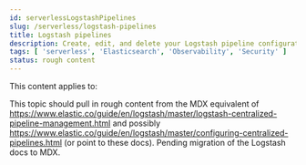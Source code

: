 ```yaml
---
id: serverlessLogstashPipelines
slug: /serverless/logstash-pipelines
title: Logstash pipelines
description: Create, edit, and delete your Logstash pipeline configurations.
tags: [ 'serverless', 'Elasticsearch', 'Observability', 'Security' ]
status: rough content
---
```



<RoughContent />

This content applies to: <DocBadge template="elasticsearch" slug="/serverless/elasticsearch/what-is-elasticsearch-serverless" /> <DocBadge template="observability" slug="/serverless/observability/what-is-observability-serverless" /> <DocBadge template="security" slug="/serverless/security/what-is-security-serverless" /> 

This topic should pull in rough content from the MDX equivalent of https://www.elastic.co/guide/en/logstash/master/logstash-centralized-pipeline-management.html
and possibly https://www.elastic.co/guide/en/logstash/master/configuring-centralized-pipelines.html (or point to these docs).
Pending migration of the Logstash docs to MDX.